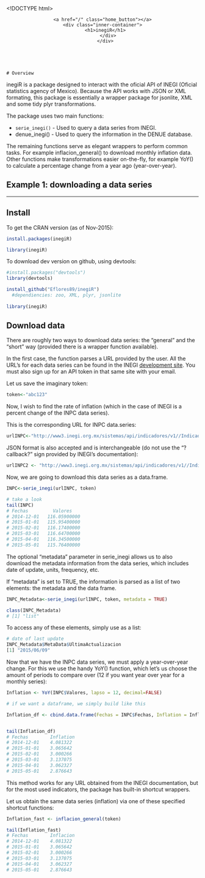 <!DOCTYPE html>
<html>
<head>
  <meta charset="utf-8">
  <meta http-equiv="X-UA-Compatible" content="IE=edge,chrome=1">
  <title>inegiR | En El Margen</title>
  <meta name="viewport" content="width=device-width">


  <!-- syntax highlighting CSS -->
  <link rel="stylesheet" href="/css/syntax.css">

  <!-- CSS -->
  <link rel="stylesheet" href="/css/reset.css">
  <link rel="stylesheet" href="/css/main.css">
  <link href="http://netdna.bootstrapcdn.com/font-awesome/4.0.3/css/font-awesome.css" rel="stylesheet">


  <!-- Fonts -->
  <link href='http://fonts.googleapis.com/css?family=Bitter:400,700,400italic|Open+Sans:400italic,600italic,400,600' rel='stylesheet' type='text/css'>
  
  
  <link rel="stylesheet" href="/css/science.css">
  

</head>
<body>
  <header style="background-image: url(/images/cover.jpg);">
  <div class="container post-container">
    <a href="/" class="home_button"></a>
    <div class="inner-container">
      <h1>inegiR</h1>
        </div>
      </div>
      
</header>

<article>
  <div class="container">
    # Overview


inegiR is a package designed to interact with the oficial API of INEGI (Oficial statistics agency of Mexico). Because the API works with JSON or XML formating, this package is essentially a wrapper package for jsonlite, XML and some tidy plyr transformations. 

The package uses two main functions: 

 - `serie_inegi()` - Used to query a data series from INEGI. 
 - denue_inegi() - Used to query the information in the DENUE database.
 
The remaining functions serve as elegant wrappers to perform common tasks. For example inflacion_general() to download monthly inflation data. Other functions make transformations easier on-the-fly, for example YoY() to calculate a percentage change from a year ago (year-over-year). 




# Example 1: downloading a data series 


---

## Install

To get the CRAN version (as of Nov-2015):

```r

install.packages(inegiR)

library(inegiR)

```

To download dev version on github, using devtools:

```r
#install.packages("devtools")
library(devtools)

install_github("Eflores89/inegiR")
  #dependiencies: zoo, XML, plyr, jsonlite
  
library(inegiR)
```


## Download data

There are roughly two ways to download data series: the "general" and the "short" way (provided there is a wrapper function available). 

In the first case, the function parses a URL provided by the user. All the URL's for each data series can be found in the INEGI [development site](http://www.inegi.org.mx/desarrolladores/indicadores/apiindicadores.aspx). You must also sign up for an API token in that same site with your email. 


Let us save the imaginary token:
```r
token<-"abc123"
```

Now, I wish to find the rate of inflation (which in the case of INEGI is a percent change of the INPC data series).

This is the corresponding URL for INPC data.series:
```r
urlINPC<-"http://www3.inegi.org.mx/sistemas/api/indicadores/v1//Indicador/216064/00000/es/false/xml/"
```

JSON format is also accepted and is interchangeable (do not use the "?callback?" sign provided by INEGI's documentation): 
```r
urlINPC2 <- "http://www3.inegi.org.mx/sistemas/api/indicadores/v1//Indicador/216064/00000/es/false/json/"
````

Now, we are going to download this data series as a data.frame.

```r

INPC<-serie_inegi(urlINPC, token)

# take a look
tail(INPC)
# Fechas         Valores
# 2014-12-01   116.05900000
# 2015-01-01   115.95400000
# 2015-02-01   116.17400000
# 2015-03-01   116.64700000
# 2015-04-01   116.34500000
# 2015-05-01   115.76400000

```

The optional "metadata" parameter in serie_inegi allows us to also download the metadata information from the data series, which includes date of update, units, frequency, etc. 

If "metadata" is set to TRUE, the information is parsed as a list of two elements: the metadata and the data frame. 

```r

INPC_Metadata<-serie_inegi(urlINPC, token, metadata = TRUE)

class(INPC_Metadata)
# [1] "list"
```

To access any of these elements, simply use as a list:

```r

# date of last update
INPC_Metadata$MetaData$UltimaActualizacion
[1] "2015/06/09"

```


Now that we have the INPC data series, we must apply a year-over-year change. For this we use the handy YoY() function, which let's us choose the amount of periods to compare over (12 if you want year over year for a monthly series): 


```r

Inflation <- YoY(INPC$Valores, lapso = 12, decimal=FALSE)

# if we want a dataframe, we simply build like this

Inflation_df <- cbind.data.frame(Fechas = INPC$Fechas, Inflation = Inflation)


tail(Inflation_df)
# Fechas        Inflation
# 2014-12-01    4.081322
# 2015-01-01    3.065642
# 2015-02-01    3.000266
# 2015-03-01    3.137075
# 2015-04-01    3.062327
# 2015-05-01    2.876643
```

This method works for any URL obtained from the INEGI documentation, but for the most used indicators, the package has built-in shortcut wrappers. 


Let us obtain the same data series (inflation) via one of these specified shortcut functions:


```r
Inflation_fast <- inflacion_general(token)

tail(Inflation_fast)
# Fechas        Inflacion
# 2014-12-01    4.081322
# 2015-01-01    3.065642
# 2015-02-01    3.000266
# 2015-03-01    3.137075
# 2015-04-01    3.062327
# 2015-05-01    2.876643
```

  </div>
</article>
</body>
</html>
